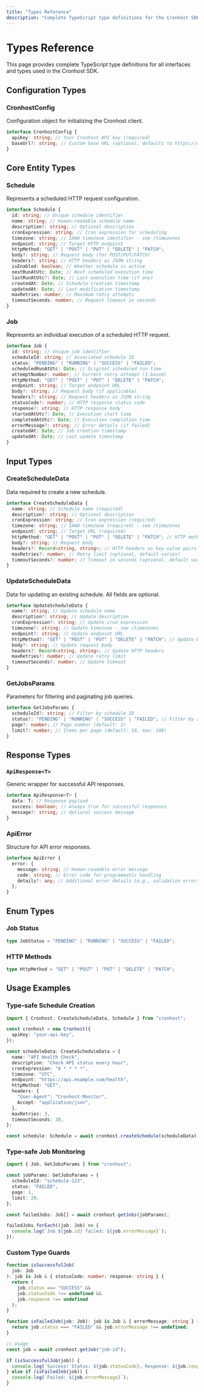 ```yaml
---
title: "Types Reference"
description: "Complete TypeScript type definitions for the Cronhost SDK"
---
```


# Types Reference

This page provides complete TypeScript type definitions for all interfaces and types used in the Cronhost SDK.

## Configuration Types

### CronhostConfig

Configuration object for initializing the Cronhost client.

```typescript
interface CronhostConfig {
  apiKey: string; // Your Cronhost API key (required)
  baseUrl?: string; // Custom base URL (optional, defaults to https://cronho.st)
}
```

## Core Entity Types

### Schedule

Represents a scheduled HTTP request configuration.

```typescript
interface Schedule {
  id: string; // Unique schedule identifier
  name: string; // Human-readable schedule name
  description?: string; // Optional description
  cronExpression: string; // Cron expression for scheduling
  timezone: string; // IANA timezone identifier - see /timezones
  endpoint: string; // Target HTTP endpoint
  httpMethod: "GET" | "POST" | "PUT" | "DELETE" | "PATCH";
  body?: string; // Request body (for POST/PUT/PATCH)
  headers?: string; // HTTP headers as JSON string
  isEnabled: boolean; // Whether schedule is active
  nextRunAtUtc: Date; // Next scheduled execution time
  lastRunAtUtc?: Date; // Last execution time (if any)
  createdAt: Date; // Schedule creation timestamp
  updatedAt: Date; // Last modification timestamp
  maxRetries: number; // Maximum retry attempts
  timeoutSeconds: number; // Request timeout in seconds
}
```

### Job

Represents an individual execution of a scheduled HTTP request.

```typescript
interface Job {
  id: string; // Unique job identifier
  scheduleId: string; // Associated schedule ID
  status: "PENDING" | "RUNNING" | "SUCCESS" | "FAILED";
  scheduledRunAtUtc: Date; // Original scheduled run time
  attemptNumber: number; // Current retry attempt (1-based)
  httpMethod: "GET" | "POST" | "PUT" | "DELETE" | "PATCH";
  endpoint: string; // Target endpoint URL
  body?: string; // Request body (if applicable)
  headers?: string; // Request headers as JSON string
  statusCode?: number; // HTTP response status code
  response?: string; // HTTP response body
  startedAtUtc?: Date; // Execution start time
  completedAtUtc?: Date; // Execution completion time
  errorMessage?: string; // Error details (if failed)
  createdAt: Date; // Job creation timestamp
  updatedAt: Date; // Last update timestamp
}
```

## Input Types

### CreateScheduleData

Data required to create a new schedule.

```typescript
interface CreateScheduleData {
  name: string; // Schedule name (required)
  description?: string; // Optional description
  cronExpression: string; // Cron expression (required)
  timezone: string; // IANA timezone (required) - see /timezones
  endpoint: string; // Target URL (required)
  httpMethod: "GET" | "POST" | "PUT" | "DELETE" | "PATCH"; // HTTP method (required)
  body?: string; // Request body
  headers?: Record<string, string>; // HTTP headers as key-value pairs
  maxRetries?: number; // Retry limit (optional, default varies)
  timeoutSeconds?: number; // Timeout in seconds (optional, default varies)
}
```

### UpdateScheduleData

Data for updating an existing schedule. All fields are optional.

```typescript
interface UpdateScheduleData {
  name?: string; // Update schedule name
  description?: string; // Update description
  cronExpression?: string; // Update cron expression
  timezone?: string; // Update timezone - see /timezones
  endpoint?: string; // Update endpoint URL
  httpMethod?: "GET" | "POST" | "PUT" | "DELETE" | "PATCH"; // Update HTTP method
  body?: string; // Update request body
  headers?: Record<string, string>; // Update HTTP headers
  maxRetries?: number; // Update retry limit
  timeoutSeconds?: number; // Update timeout
}
```

### GetJobsParams

Parameters for filtering and paginating job queries.

```typescript
interface GetJobsParams {
  scheduleId?: string; // Filter by schedule ID
  status?: "PENDING" | "RUNNING" | "SUCCESS" | "FAILED"; // Filter by status
  page?: number; // Page number (default: 1)
  limit?: number; // Items per page (default: 10, max: 100)
}
```

## Response Types

### `ApiResponse<T>`

Generic wrapper for successful API responses.

```typescript
interface ApiResponse<T> {
  data: T; // Response payload
  success: boolean; // Always true for successful responses
  message?: string; // Optional success message
}
```

### ApiError

Structure for API error responses.

```typescript
interface ApiError {
  error: {
    message: string; // Human-readable error message
    code: string; // Error code for programmatic handling
    details?: any; // Additional error details (e.g., validation errors)
  };
}
```

## Enum Types

### Job Status

```typescript
type JobStatus = "PENDING" | "RUNNING" | "SUCCESS" | "FAILED";
```

### HTTP Methods

```typescript
type HttpMethod = "GET" | "POST" | "PUT" | "DELETE" | "PATCH";
```

## Usage Examples

### Type-safe Schedule Creation

```typescript
import { Cronhost, CreateScheduleData, Schedule } from "cronhost";

const cronhost = new Cronhost({
  apiKey: "your-api-key",
});

const scheduleData: CreateScheduleData = {
  name: "API Health Check",
  description: "Check API status every hour",
  cronExpression: "0 * * * *",
  timezone: "UTC",
  endpoint: "https://api.example.com/health",
  httpMethod: "GET",
  headers: {
    "User-Agent": "Cronhost-Monitor",
    Accept: "application/json",
  },
  maxRetries: 3,
  timeoutSeconds: 30,
};

const schedule: Schedule = await cronhost.createSchedule(scheduleData);
```

### Type-safe Job Monitoring

```typescript
import { Job, GetJobsParams } from "cronhost";

const jobParams: GetJobsParams = {
  scheduleId: "schedule-123",
  status: "FAILED",
  page: 1,
  limit: 20,
};

const failedJobs: Job[] = await cronhost.getJobs(jobParams);

failedJobs.forEach((job: Job) => {
  console.log(`Job ${job.id} failed: ${job.errorMessage}`);
});
```

### Custom Type Guards

```typescript
function isSuccessfulJob(
  job: Job
): job is Job & { statusCode: number; response: string } {
  return (
    job.status === "SUCCESS" &&
    job.statusCode !== undefined &&
    job.response !== undefined
  );
}

function isFailedJob(job: Job): job is Job & { errorMessage: string } {
  return job.status === "FAILED" && job.errorMessage !== undefined;
}

// Usage
const job = await cronhost.getJob("job-id");

if (isSuccessfulJob(job)) {
  console.log(`Success! Status: ${job.statusCode}, Response: ${job.response}`);
} else if (isFailedJob(job)) {
  console.log(`Failed: ${job.errorMessage}`);
}
```
